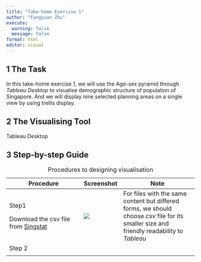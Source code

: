 ```yaml
---
title: "Take-home Exercise 1"
author: "Fangyuan Zhu"
execute: 
  warning: false
  message: false
format: html
editor: visual
---
```


## 1 The Task

In this take-home exercise 1, we will use the Age-sex pyramid through *Tableau Desktop* to visualise demographic structure of population of Singapore. And we will display nine selected planning areas on a single view by using trellis display.

## 2 The Visualising Tool

Tableau Desktop

## 3 Step-by-step Guide

+---------------------------------------------------------------------------------------------------------------------------------------------+---------------------------------------+--------------------------------------------------------------------------------------------------------------------------------------------+
| Procedure                                                                                                                                   | Screenshot                            | Note                                                                                                                                       |
+=============================================================================================================================================+=======================================+============================================================================================================================================+
| Step1                                                                                                                                       | ![](images/paste-CCE80F75.png)        | For files with the same content but differed forms, we should choose *csv* file for its smaller size and friendly readability to *Tableau* |
|                                                                                                                                             |                                       |                                                                                                                                            |
| Download the csv file from [Singstat](https://www.singstat.gov.sg/find-data/search-by-theme/population/geographic-distribution/latest-data) |                                       |                                                                                                                                            |
+---------------------------------------------------------------------------------------------------------------------------------------------+---------------------------------------+--------------------------------------------------------------------------------------------------------------------------------------------+
| Step 2                                                                                                                                      |                                       |                                                                                                                                            |
+---------------------------------------------------------------------------------------------------------------------------------------------+---------------------------------------+--------------------------------------------------------------------------------------------------------------------------------------------+
|                                                                                                                                             |                                       |                                                                                                                                            |
+---------------------------------------------------------------------------------------------------------------------------------------------+---------------------------------------+--------------------------------------------------------------------------------------------------------------------------------------------+

: Procedures to designing visualisation
